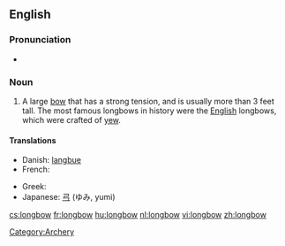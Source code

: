 ==English==
{{wikipedia}}

===Pronunciation===
* {{a|UK}} {{IPA|/'lɒŋbəʊ/}}

===Noun===
{{en-noun}}

# A large [[bow]] that has a strong tension, and is usually more than 3 feet tall.  The most famous longbows in history were the [[English]] longbows, which were crafted of [[yew]].

====Translations====
{{trans-top|large bow}}
* Danish: [[langbue]] {{c}}
* French: {{t-|fr|arc long anglais|m}}
{{trans-mid}}
* Greek: {{t+|el|τόξο|n|sc=Grek}}
* Japanese: [[弓]] (ゆみ, yumi)
{{trans-bottom}}

[[Category:Archery]]

[[cs:longbow]]
[[fr:longbow]]
[[hu:longbow]]
[[nl:longbow]]
[[vi:longbow]]
[[zh:longbow]]